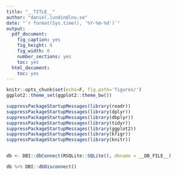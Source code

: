 ```yaml
---
title: "__TITLE__"
author: "daniel.lundin@lnu.se"
date: "`r format(Sys.time(), '%Y-%m-%d')`"
output:
  pdf_document:
    fig_caption: yes
    fig_height: 9
    fig_width: 8
    number_sections: yes
    toc: yes
  html_document:
    toc: yes
---
```


```r
knitr::opts_chunk$set(echo=F, fig.path='figures/')
ggplot2::theme_set(ggplot2::theme_bw())
```

```r
suppressPackageStartupMessages(library(readr))
suppressPackageStartupMessages(library(dplyr))
suppressPackageStartupMessages(library(dbplyr))
suppressPackageStartupMessages(library(tidyr))
suppressPackageStartupMessages(library(ggplot2))
suppressPackageStartupMessages(library(kfigr))
suppressPackageStartupMessages(library(knitr))
```

```r
```

```r
db <- DBI::dbConnect(RSQLite::SQLite(), dbname = __DB_FILE__)
```

```r
db %>% DBI::dbDisconnect()
```
